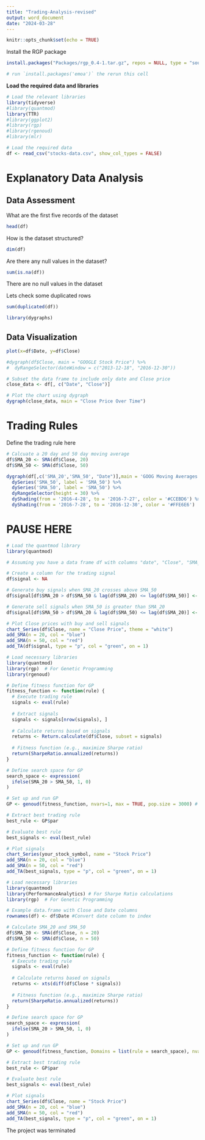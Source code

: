 ```yaml
---
title: "Trading-Analysis-revised"
output: word_document
date: "2024-03-28"
---
```


```r
knitr::opts_chunk$set(echo = TRUE)
```

Install the RGP package 

```r
install.packages("Packages/rgp_0.4-1.tar.gz", repos = NULL, type = "source")

# run `install.packages('emoa')` the rerun this cell 
```

**Load the required data and libraries**

```r
# Load the relevant libraries
library(tidyverse)
#library(quantmod)
library(TTR)
#library(ggplot2)
#library(rgp)
#library(rgenoud)
#library(mlr)
```


```r
# Load the required data
df <- read_csv("stocks-data.csv", show_col_types = FALSE)
```

# Explanatory Data Analysis 
## Data Assessment
What are the first five records of the dataset

```r
head(df)
```


How is the dataset structured?

```r
dim(df)
```

Are there any null values in the dataset? 

```r
sum(is.na(df))
```

There are no null values in the dataset 

Lets check some duplicated rows 

```r
sum(duplicated(df))
```

```r
library(dygraphs)
```

## Data Visualization

```r

plot(x=df$Date, y=df$Close)
```

```r
#dygraph(df$Close, main = "GOOGLE Stock Price") %>%
#  dyRangeSelector(dateWindow = c("2013-12-18", "2016-12-30"))

# Subset the data frame to include only date and Close price
close_data <- df[, c("Date", "Close")]

# Plot the chart using dygraph
dygraph(close_data, main = "Close Price Over Time")

```


# Trading Rules 
Define the trading rule here 

```r
# Calcuate a 20 day and 50 day moving average 
df$SMA_20 <- SMA(df$Close, 20)
df$SMA_50 <- SMA(df$Close, 50)
```

```r
dygraph(df[,c('SMA_20','SMA_50', "Date")],main = 'GOOG Moving Averages') %>%
  dySeries('SMA_50', label = 'SMA_50') %>%
  dySeries('SMA_50', label = 'SMA_50') %>%
  dyRangeSelector(height = 30) %>%
  dyShading(from = '2016-4-28', to = '2016-7-27', color = '#CCEBD6') %>%
  dyShading(from = '2016-7-28', to = '2016-12-30', color = '#FFE6E6')
```

# PAUSE HERE 


```r
# Load the quantmod library
library(quantmod)

# Assuming you have a data frame df with columns "date", "Close", "SMA_50", and "SMA_20"

# Create a column for the trading signal
df$signal <- NA

# Generate buy signals when SMA_20 crosses above SMA_50
df$signal[df$SMA_20 > df$SMA_50 & lag(df$SMA_20) <= lag(df$SMA_50)] <- "buy"

# Generate sell signals when SMA_50 is greater than SMA_20
df$signal[df$SMA_50 > df$SMA_20 & lag(df$SMA_50) <= lag(df$SMA_20)] <- "sell"

# Plot Close prices with buy and sell signals
chart_Series(df$Close, name = "Close Price", theme = "white")
add_SMA(n = 20, col = "blue")
add_SMA(n = 50, col = "red")
add_TA(df$signal, type = "p", col = "green", on = 1)

```


```r
# Load necessary libraries
library(quantmod)
library(rgp)  # For Genetic Programming
library(rgenoud)

# Define fitness function for GP
fitness_function <- function(rule) {
  # Execute trading rule
  signals <- eval(rule)
  
  # Extract signals
  signals <- signals[nrow(signals), ]
  
  # Calculate returns based on signals
  returns <- Return.calculate(df$Close, subset = signals)
  
  # Fitness function (e.g., maximize Sharpe ratio)
  return(SharpeRatio.annualized(returns))
}

# Define search space for GP
search_space <- expression(
  ifelse(SMA_20 > SMA_50, 1, 0)
)

# Set up and run GP
GP <- genoud(fitness_function, nvars=1, max = TRUE, pop.size = 3000) # domains = list(rule = search_space), maxit = 100)

# Extract best trading rule
best_rule <- GP$par

# Evaluate best rule
best_signals <- eval(best_rule)

# Plot signals
chart_Series(your_stock_symbol, name = "Stock Price")
add_SMA(n = 20, col = "blue")
add_SMA(n = 50, col = "red")
add_TA(best_signals, type = "p", col = "green", on = 1)
```

```r
# Load necessary libraries
library(quantmod)
library(PerformanceAnalytics) # For Sharpe Ratio calculations 
library(rgp)  # For Genetic Programming

# Example data.frame with Close and Date columns
rownames(df) <- df$Date #Convert date column to index

# Calculate SMA_20 and SMA_50
df$SMA_20 <- SMA(df$Close, n = 20)
df$SMA_50 <- SMA(df$Close, n = 50)

# Define fitness function for GP
fitness_function <- function(rule) {
  # Execute trading rule
  signals <- eval(rule)
  
  # Calculate returns based on signals
  returns <- xts(diff(df$Close * signals))
  
  # Fitness function (e.g., maximize Sharpe ratio)
  return(SharpeRatio.annualized(returns))
}

# Define search space for GP
search_space <- expression(
  ifelse(SMA_20 > SMA_50, 1, 0)
)

# Set up and run GP
GP <- genoud(fitness_function, Domains = list(rule = search_space), nvars = 1)

# Extract best trading rule
best_rule <- GP$par

# Evaluate best rule
best_signals <- eval(best_rule)

# Plot signals
chart_Series(df$Close, name = "Stock Price")
add_SMA(n = 20, col = "blue")
add_SMA(n = 50, col = "red")
add_TA(best_signals, type = "p", col = "green", on = 1)
```

The project was terminated

